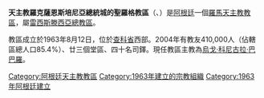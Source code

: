 {{Infobox Roman Catholic diocese
|Roman Catholic Diocese of = 天主教羅克薩恩斯培尼亞總統城教區
|Latin name of diocese = Dioecesis Sancti Rochi
|image =
|caption = 聖羅格座堂
|location = [[阿根廷|阿根廷]]
|territory =[[查科省|查科省]]西部
|population = 410,000
|rite = 拉丁禮
|patron =
|province = 雷西斯滕西亞
|established = 1963年
|cathedral = 聖羅格座堂
|副主教座堂 =
|leadership = 主教
|website =
|教宗 =
|metropolitan =
|ordinary = 烏戈·科尼古拉·巴巴羅
|coadjutor bishop =
|emeritus =
}}
'''天主教羅克薩恩斯培尼亞總統城的聖羅格教區'''（{{lang-la|Dioecesis Sancti Rochi}}、{{lang-es|Diócesis de San Roque de Presidencia Roque Sáenz Peña}}）是[[阿根廷|阿根廷]]一個[[羅馬天主教|羅馬天主教]][[教區|教區]]，屬[[天主教雷西斯滕西亞總教區|雷西斯滕西亞總教區]]。

教區成立於1963年8月12日，位於[[查科省|查科省]]西部。2004年有教友410,000人（佔轄區總人口85.4%）、廿三個堂區、四十名司鐸。現任教區主教為[[烏戈·科尼古拉·巴巴羅|烏戈·科尼古拉·巴巴羅]]。

{{阿根廷天主教教區}}

{{DEFAULTSORT:San Roque}}
[[Category:阿根廷天主教教區|Category:阿根廷天主教教區]]
[[Category:1963年建立的宗教組織|Category:1963年建立的宗教組織]]
[[Category:1963年阿根廷建立|Category:1963年阿根廷建立]]